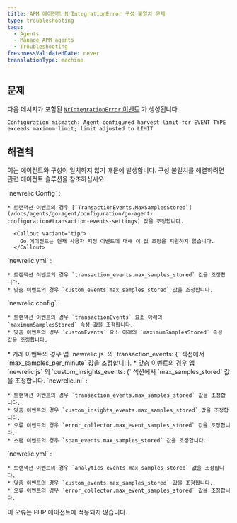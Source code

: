```yaml
---
title: APM 에이전트 NrIntegrationError 구성 불일치 문제
type: troubleshooting
tags:
  - Agents
  - Manage APM agents
  - Troubleshooting
freshnessValidatedDate: never
translationType: machine
---
```


## 문제

다음 메시지가 포함된 [`NrIntegrationError` 이벤트](/docs/telemetry-data-platform/manage-data/nrintegrationerror) 가 생성됩니다.

```
Configuration mismatch: Agent configured harvest limit for EVENT TYPE 
exceeds maximum limit; limit adjusted to LIMIT
```

## 해결책

이는 에이전트와 구성이 일치하지 않기 때문에 발생합니다. 구성 불일치를 해결하려면 관련 에이전트 솔루션을 참조하십시오.

<CollapserGroup>
  <Collapser id="go-request" title="가다">
    `newrelic.Config` :

    * 트랜잭션 이벤트의 경우 [`TransactionEvents.MaxSamplesStored`](/docs/agents/go-agent/configuration/go-agent-configuration#transaction-events-settings) 값을 조정합니다.

      <Callout variant="tip">
        Go 에이전트는 현재 사용자 지정 이벤트에 대해 이 값 조정을 지원하지 않습니다.
      </Callout>
  </Collapser>

  <Collapser id="java-request" title="자바">
    `newrelic.yml` :

    * 트랜잭션 이벤트의 경우 `transaction_events.max_samples_stored` 값을 조정합니다.
    * 맞춤 이벤트의 경우 `custom_events.max_samples_stored` 값을 조정합니다.
  </Collapser>

  <Collapser id="net-request" title=".그물">
    `newrelic.config` :

    * 트랜잭션 이벤트의 경우 `transactionEvents` 요소 아래의 `maximumSamplesStored` 속성 값을 조정합니다.
    * 맞춤 이벤트의 경우 `customEvents` 요소 아래의 `maximumSamplesStored` 속성 값을 조정합니다.
  </Collapser>

  <Collapser id="node-request" title="노드.js">
    * 거래 이벤트의 경우 앱 `newrelic.js` 의 `transaction_events: {` 섹션에서 `max_samples_per_minute` 값을 조정합니다.
    * 맞춤 이벤트의 경우 앱 `newrelic.js` 의 `custom_insights_events: {` 섹션에서 `max_samples_stored` 값을 조정합니다.
  </Collapser>

  <Collapser id="python-request" title="파이썬">
    `newrelic.ini` :

    * 트랜잭션 이벤트의 경우 `transaction_events.max_samples_stored` 값을 조정합니다.
    * 맞춤 이벤트의 경우 `custom_insights_events.max_samples_stored` 값을 조정합니다.
    * 오류 이벤트의 경우 `error_collector.max_event_samples_stored` 값을 조정합니다.
    * 스팬 이벤트의 경우 `span_events.max_samples_stored` 값을 조정합니다.
  </Collapser>

  <Collapser id="ruby-request" title="루비">
    `newrelic.yml` :

    * 트랜잭션 이벤트의 경우 `analytics_events.max_samples_stored` 값을 조정합니다.
    * 맞춤 이벤트의 경우 `custom_events.max_samples_stored` 값을 조정합니다.
    * 오류 이벤트의 경우 `error_collector.max_event_samples_stored` 값을 조정합니다.
  </Collapser>
</CollapserGroup>

<Callout variant="tip">
  이 오류는 PHP 에이전트에 적용되지 않습니다.
</Callout>